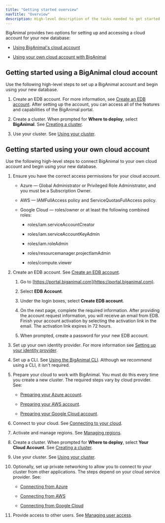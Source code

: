 ```yaml
---
title: "Getting started overview"
navTitle: "Overview"
description: High-level description of the tasks needed to get started with BigAnimal 
---
```


BigAnimal provides two options for setting up and accessing a cloud account for your new database:

- [Using BigAnimal's cloud account](#getting-started-using-a-biganimal-cloud-account)

- [Using your own cloud account with BigAnimal](#getting-started-using-your-own-cloud-account)

## Getting started using a BigAnimal cloud account 

Use the following high-level steps to set up a BigAnimal account and begin using your new database.

1. Create an EDB account. For more information, see [Create an EDB account](../free_trial/detail/create_an_account/). After setting up the account, you can access all of the features and capabilities of the BigAnimal portal. 

1. Create a cluster. When prompted for **Where to deploy**, select **BigAnimal**. See [Creating a cluster](../getting_started/creating_a_cluster/). 

1. Use your cluster. See [Using your cluster](../using_cluster/).

## Getting started using your own cloud account

Use the following high-level steps to connect BigAnimal to your own cloud account and begin using your new database. 

1. Ensure you have the correct access permissions for your cloud account. 

    - Azure &mdash; Global Administrator or Privileged Role Administrator, and you must be a Subscription Owner.

    - AWS &mdash; IAMFullAccess policy and ServiceQuotasFullAccess policy.

    - Google Cloud &mdash; roles/owner or at least the following combined roles:

        - roles/iam.serviceAccountCreator

        - roles/iam.serviceAccountKeyAdmin

        - roles/iam.roleAdmin

        - roles/resourcemanager.projectIamAdmin
        
        - roles/compute.viewer

1. Create an EDB account. See [Create an EDB account](../free_trial/detail/create_an_account/).

    1. Go to [https://portal.biganimal.com](https://portal.biganimal.com).

    1. Select **EDB Account**.

    1. Under the login boxes, select **Create EDB account**. 

    1. On the next page, complete the required information.
        After providing the account request information, you will receive an email from EDB. Finish your account activation by selecting the activation link in the email. The activation link expires in 72 hours.

    1. When prompted, create a password for your new EDB account. 
    
  
1. Set up your own identity provider. For more information see [Setting up your identity provider](identity_provider/).
    
1. Set up a CLI. See [Using the BigAnimal CLI](../reference/cli/). 
   Although we recommend using a CLI, it isn't required.

1. Prepare your cloud to work with BigAnimal. You must do this every time you create a new cluster. The required steps vary by cloud provider. See:

    - [Preparing your Azure account](preparing_cloud_account/01_preparing_azure/).

    - [Preparing your AWS account](preparing_cloud_account/02_preparing_aws/).

    - [Preparing your Google Cloud account](preparing_cloud_account/preparing_gcp/).

1. Connect to your cloud. See [Connecting to your cloud](02_connecting_to_your_cloud/).

1. Activate and manage regions. See [Managing regions](activating_regions/). 

1. Create a cluster. When prompted for **Where to deploy**, select **Your Cloud Account**. See [Creating a cluster](../getting_started/creating_a_cluster/). 

1. Use your cluster. See [Using your cluster](../using_cluster/).

1. Optionally, set up private networking to allow you to connect to your cluster from other applications. The steps depend on your cloud service provider. See:

    - [Connecting from Azure](../using_cluster/02_connecting_your_cluster/01_connecting_from_azure/)

    - [Connecting from AWS](../using_cluster/02_connecting_your_cluster/02_connecting_from_aws/)

    - [Connecting from Google Cloud](../using_cluster/02_connecting_your_cluster/connecting_from_gcp/)

1. Provide access to other users. See [Managing user access](../administering_cluster/01_portal_access/).

